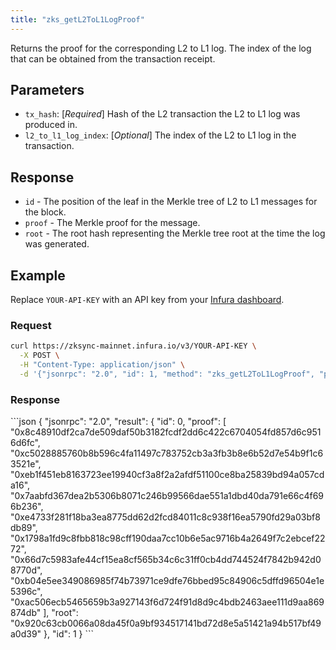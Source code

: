 ```yaml
---
title: "zks_getL2ToL1LogProof"
---
```



Returns the proof for the corresponding L2 to L1 log. The index of the log that can be obtained
from the transaction receipt.

## Parameters

- `tx_hash`: [_Required_] Hash of the L2 transaction the L2 to L1 log was produced in.
- `l2_to_l1_log_index`: [_Optional_] The index of the L2 to L1 log in the transaction.

## Response

- `id` - The position of the leaf in the Merkle tree of L2 to L1 messages for the block.
- `proof` - The Merkle proof for the message.
- `root` - The root hash representing the Merkle tree root at the time the log was generated.

## Example

Replace `YOUR-API-KEY` with an API key from your [Infura dashboard](https://infura.io/dashboard).

### Request

<Tabs>
  <TabItem value="cURL">

```bash
curl https://zksync-mainnet.infura.io/v3/YOUR-API-KEY \
  -X POST \
  -H "Content-Type: application/json" \
  -d '{"jsonrpc": "2.0", "id": 1, "method": "zks_getL2ToL1LogProof", "params": ["0x2a1c6c74b184965c0cb015aae9ea134fd96215d2e4f4979cfec12563295f610e"]}'
```

  </TabItem>
</Tabs>

### Response

<Tabs>
  <TabItem value="JSON">
  ```json
  {
    "jsonrpc": "2.0",
    "result": {
      "id": 0,
      "proof": [
        "0x8c48910df2ca7de509daf50b3182fcdf2dd6c422c6704054fd857d6c9516d6fc",
        "0xc5028885760b8b596c4fa11497c783752cb3a3fb3b8e6b52d7e54b9f1c63521e",
        "0xeb1f451eb8163723ee19940cf3a8f2a2afdf51100ce8ba25839bd94a057cda16",
        "0x7aabfd367dea2b5306b8071c246b99566dae551a1dbd40da791e66c4f696b236",
        "0xe4733f281f18ba3ea8775dd62d2fcd84011c8c938f16ea5790fd29a03bf8db89",
        "0x1798a1fd9c8fbb818c98cff190daa7cc10b6e5ac9716b4a2649f7c2ebcef2272",
        "0x66d7c5983afe44cf15ea8cf565b34c6c31ff0cb4dd744524f7842b942d08770d",
        "0xb04e5ee349086985f74b73971ce9dfe76bbed95c84906c5dffd96504e1e5396c",
        "0xac506ecb5465659b3a927143f6d724f91d8d9c4bdb2463aee111d9aa869874db"
      ],
      "root": "0x920c63cb0066a08da45f0a9bf934517141bd72d8e5a51421a94b517bf49a0d39"
    },
    "id": 1
  }
  ```
  </TabItem>
</Tabs>
